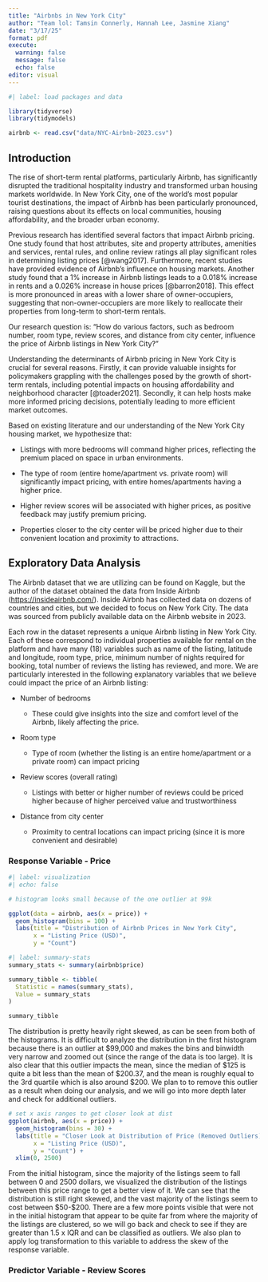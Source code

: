 ```yaml
---
title: "Airbnbs in New York City"
author: "Team lol: Tamsin Connerly, Hannah Lee, Jasmine Xiang"
date: "3/17/25"
format: pdf
execute: 
  warning: false
  message: false
  echo: false
editor: visual
---
```


```r
#| label: load packages and data

library(tidyverse)
library(tidymodels)

airbnb <- read.csv("data/NYC-Airbnb-2023.csv")
```

## Introduction

The rise of short-term rental platforms, particularly Airbnb, has significantly disrupted the traditional hospitality industry and transformed urban housing markets worldwide. In New York City, one of the world's most popular tourist destinations, the impact of Airbnb has been particularly pronounced, raising questions about its effects on local communities, housing affordability, and the broader urban economy.

Previous research has identified several factors that impact Airbnb pricing. One study found that host attributes, site and property attributes, amenities and services, rental rules, and online review ratings all play significant roles in determining listing prices [@wang2017]. Furthermore, recent studies have provided evidence of Airbnb's influence on housing markets. Another study found that a 1% increase in Airbnb listings leads to a 0.018% increase in rents and a 0.026% increase in house prices [@barron2018]. This effect is more pronounced in areas with a lower share of owner-occupiers, suggesting that non-owner-occupiers are more likely to reallocate their properties from long-term to short-term rentals.

Our research question is: "How do various factors, such as bedroom number, room type, review scores, and distance from city center, influence the price of Airbnb listings in New York City?" 

Understanding the determinants of Airbnb pricing in New York City is crucial for several reasons. Firstly, it can provide valuable insights for policymakers grappling with the challenges posed by the growth of short-term rentals, including potential impacts on housing affordability and neighborhood character [@toader2021]. Secondly, it can help hosts make more informed pricing decisions, potentially leading to more efficient market outcomes.

Based on existing literature and our understanding of the New York City housing market, we hypothesize that:

-   Listings with more bedrooms will command higher prices, reflecting the premium placed on space in urban environments.

-   The type of room (entire home/apartment vs. private room) will significantly impact pricing, with entire homes/apartments having a higher price.

-   Higher review scores will be associated with higher prices, as positive feedback may justify premium pricing.

-   Properties closer to the city center will be priced higher due to their convenient location and proximity to attractions.

## Exploratory Data Analysis

The Airbnb dataset that we are utilizing can be found on Kaggle, but the author of the dataset obtained the data from Inside Airbnb (<https://insideairbnb.com/>). Inside Airbnb has collected data on dozens of countries and cities, but we decided to focus on New York City. The data was sourced from publicly available data on the Airbnb website in 2023.

Each row in the dataset represents a unique Airbnb listing in New York City. Each of these correspond to individual properties available for rental on the platform and have many (18) variables such as name of the listing, latitude and longitude, room type, price, minimum number of nights required for booking, total number of reviews the listing has reviewed, and more. We are particularly interested in the following explanatory variables that we believe could impact the price of an Airbnb listing:

-   Number of bedrooms

    -   These could give insights into the size and comfort level of the Airbnb, likely affecting the price.

-   Room type

    -   Type of room (whether the listing is an entire home/apartment or a private room) can impact pricing

-   Review scores (overall rating)

    -   Listings with better or higher number of reviews could be priced higher because of higher perceived value and trustworthiness

-   Distance from city center

    -   Proximity to central locations can impact pricing (since it is more convenient and desirable)

### Response Variable - Price

```r
#| label: visualization
#| echo: false

# histogram looks small because of the one outlier at 99k

ggplot(data = airbnb, aes(x = price)) +
  geom_histogram(bins = 100) +
  labs(title = "Distribution of Airbnb Prices in New York City", 
       x = "Listing Price (USD)", 
       y = "Count") 
```

```r
#| label: summary-stats
summary_stats <- summary(airbnb$price)

summary_tibble <- tibble(
  Statistic = names(summary_stats),
  Value = summary_stats
)

summary_tibble
```

The distribution is pretty heavily right skewed, as can be seen from both of the histograms. It is difficult to analyze the distribution in the first histogram because there is an outlier at \$99,000 and makes the bins and binwidth very narrow and zoomed out (since the range of the data is too large). It is also clear that this outlier impacts the mean, since the median of \$125 is quite a bit less than the mean of \$200.37, and the mean is roughly equal to the 3rd quartile which is also around \$200. We plan to to remove this outlier as a result when doing our analysis, and we will go into more depth later and check for additional outliers.

```r
# set x axis ranges to get closer look at dist
ggplot(airbnb, aes(x = price)) +
  geom_histogram(bins = 30) +
  labs(title = "Closer Look at Distribution of Price (Removed Outliers)", 
       x = "Listing Price (USD)", 
       y = "Count") +
  xlim(0, 2500) 
```

From the initial histogram, since the majority of the listings seem to fall between 0 and 2500 dollars, we visualized the distribution of the listings between this price range to get a better view of it. We can see that the distribution is still right skewed, and the vast majority of the listings seem to cost between \$50-\$200. There are a few more points visible that were not in the initial histogram that appear to be quite far from where the majority of the listings are clustered, so we will go back and check to see if they are greater than 1.5 x IQR and can be classified as outliers. We also plan to apply log transformation to this variable to address the skew of the response variable.

### Predictor Variable - Review Scores
